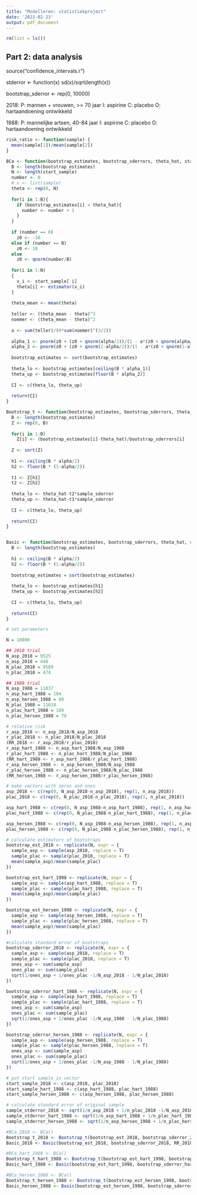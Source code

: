 ---
title: "Modelleren: statistiekproject"
date: '2023-02-23'
output: pdf_document
---

```{r}
rm(list = ls())
```

## Part 2: data analysis

source("confidence_intervals.r")

stderror <- function(x) sd(x)/sqrt(length(x))

bootstrap_sderror <- rep(0, 10000)

2018:
P: mannen + vrouwen, >= 70 jaar
I: aspirine
C: placebo 
O: hartaandoening ontwikkeld

1988:
P: mannelijke artsen, 40-84 jaar
I: aspirine
C: placebo
O: hartaandoening ontwikkeld

```{r}
risk_ratio <- function(sample) {
  mean(sample[1])/mean(sample[2])
}

BCa <- function(bootstrap_estimates, bootstrap_sderrors, theta_hat, start_sample, sample_sderror, estimator, alpha) {
  B <- length(bootstrap_estimates)
  N <- length(start_sample)
  number <- 0
  # x <- list(sample)
  theta <- rep(0, N)
  
  for(i in 1:B){
    if (bootstrap_estimates[i] < theta_hat){
      number <- number + 1
    }
  }
  
  if (number == 0)
    z0 <- -10
  else if (number == B)
    z0 <- 10
  else
    z0 <- qnorm(number/B)
  
  for(i in 1:N)
  {
    x_i <- start_sample[-i]
    theta[i] <- estimator(x_i)
  }
  
  theta_mean <- mean(theta)
  
  teller <- (theta_mean - theta)^3
  noemer <- (theta_mean - theta)^2
  
  a <- sum(teller)/(6*sum(noemer)^(3/2))
  
  alpha_1 <- pnorm(z0 + (z0 + qnorm(alpha/2))/(1 - a*(z0 + qnorm(alpha/2))))
  alpha_2 <- pnorm(z0 + (z0 + qnorm(1-alpha/2))/(1 - a*(z0 + qnorm(1-alpha/2))))
  
  bootstrap_estimates <- sort(bootstrap_estimates)
  
  theta_lo <- bootstrap_estimates[ceiling(B * alpha_1)]
  theta_up <- bootstrap_estimates[floor(B * alpha_2)]
  
  CI <- c(theta_lo, theta_up)
  
  return(CI)
}

Bootstrap_t <- function(bootstrap_estimates, bootstrap_sderrors, theta_hat, sample_sderror, alpha) {
  B <- length(bootstrap_estimates)
  Z <- rep(0, B)
  
  for(i in 1:B)
    Z[i] <- (bootstrap_estimates[i]-theta_hat)/bootstrap_sderrors[i]
  
  Z <- sort(Z)
  
  h1 <- ceiling(B * alpha/2)
  h2 <- floor(B * (1-alpha/2))
  
  t1 <- Z[h1]
  t2 <- Z[h2]
  
  theta_lo <- theta_hat-t2*sample_sderror
  theta_up <- theta_hat-t1*sample_sderror
  
  CI <- c(theta_lo, theta_up)
  
  return(CI)
}   


Basic <- function(bootstrap_estimates, bootstrap_sderrors, theta_hat, sample_sderror, alpha) {
  B <- length(bootstrap_estimates)
  
  h1 <- ceiling(B * alpha/2)
  h2 <- floor(B * (1-alpha/2))
  
  bootstrap_estimates = sort(bootstrap_estimates)
  
  theta_lo <- bootstrap_estimates[h1]
  theta_up <- bootstrap_estimates[h2]
  
  CI <- c(theta_lo, theta_up)
  
  return(CI)
}

# set parameters

N = 10000

## 2018 trial
N_asp_2018 = 9525
n_asp_2018 = 448
N_plac_2018 = 9589
n_plac_2018 = 474

## 1988 trial
N_asp_1988 = 11037
n_asp_hart_1988 = 104
n_asp_hersen_1988 = 80
N_plac_1988 = 11034
n_plac_hart_1988 = 189
n_plac_hersen_1988 = 70

# relative risk 
r_asp_2018 <- n_asp_2018/N_asp_2018
r_plac_2018 <- n_plac_2018/N_plac_2018
(RR_2018 <- r_asp_2018/r_plac_2018)
r_asp_hart_1988 <- n_asp_hart_1988/N_asp_1988
r_plac_hart_1988 <- n_plac_hart_1988/N_plac_1988
(RR_hart_1988 <- r_asp_hart_1988/r_plac_hart_1988)
r_asp_hersen_1988 <- n_asp_hersen_1988/N_asp_1988
r_plac_hersen_1988 <- n_plac_hersen_1988/N_plac_1988
(RR_hersen_1988 <- r_asp_hersen_1988/r_plac_hersen_1988)

# make vectors with zeros and ones
asp_2018 <- c(rep(0, N_asp_2018-n_asp_2018), rep(1, n_asp_2018))
plac_2018 <- c(rep(0, N_plac_2018-n_plac_2018), rep(1, n_plac_2018))

asp_hart_1988 <- c(rep(0, N_asp_1988-n_asp_hart_1988), rep(1, n_asp_hart_1988))
plac_hart_1988 <- c(rep(0, N_plac_1988-n_plac_hart_1988), rep(1, n_plac_hart_1988))

asp_hersen_1988 <- c(rep(0, N_asp_1988-n_asp_hersen_1988), rep(1, n_asp_hersen_1988))
plac_hersen_1988 <- c(rep(0, N_plac_1988-n_plac_hersen_1988), rep(1, n_plac_hersen_1988))

# calculate estimators of bootstraps
bootstrap_est_2018 <- replicate(N, expr = {
  sample_asp <- sample(asp_2018, replace = T)
  sample_plac <- sample(plac_2018, replace = T)
  mean(sample_asp)/mean(sample_plac)
})

bootstrap_est_hart_1998 <- replicate(N, expr = {
  sample_asp <- sample(asp_hart_1988, replace = T)
  sample_plac <- sample(plac_hart_1988, replace = T)
  mean(sample_asp)/mean(sample_plac)
})

bootstrap_est_hersen_1998 <- replicate(N, expr = {
  sample_asp <- sample(asp_hersen_1988, replace = T)
  sample_plac <- sample(plac_hersen_1988, replace = T)
  mean(sample_asp)/mean(sample_plac)
})

#calculate standard error of bootstraps
bootstrap_sderror_2018 <- replicate(N, expr = {
  sample_asp <- sample(asp_2018, replace = T)
  sample_plac <- sample(plac_2018, replace = T)
  ones_asp <- sum(sample_asp)
  ones_plac <- sum(sample_plac)
  sqrt(1/ones_asp + 1/ones_plac -1/N_asp_2018 - 1/N_plac_2018)
})

bootstrap_sderror_hart_1988 <- replicate(N, expr = {
  sample_asp <- sample(asp_hart_1988, replace = T)
  sample_plac <- sample(plac_hart_1988, replace = T)
  ones_asp <- sum(sample_asp)
  ones_plac <- sum(sample_plac)
  sqrt(1/ones_asp + 1/ones_plac -1/N_asp_1988 - 1/N_plac_1988)
})

bootstrap_sderror_hersen_1988 <- replicate(N, expr = {
  sample_asp <- sample(asp_hersen_1988, replace = T)
  sample_plac <- sample(plac_hersen_1988, replace = T)
  ones_asp <- sum(sample_asp)
  ones_plac <- sum(sample_plac)
  sqrt(1/ones_asp + 1/ones_plac -1/N_asp_1988 - 1/N_plac_1988)
})

# put start sample in vector
start_sample_2018 <- c(asp_2018, plac_2018)
start_sample_hart_1988 <- c(asp_hart_1988, plac_hart_1988)
start_sample_hersen_1988 <- c(asp_hersen_1988, plac_hersen_1988)

# calculate standard error of original sample
sample_stderror_2018 <- sqrt(1/n_asp_2018 + 1/n_plac_2018 -1/N_asp_2018 - 1/N_plac_2018)
sample_stderror_hart_1988 <- sqrt(1/n_asp_hart_1988 + 1/n_plac_hart_1988 -1/N_asp_1988 - 1/N_plac_1988)
sample_stderror_hersen_1988 <- sqrt(1/n_asp_hersen_1988 + 1/n_plac_hersen_1988 -1/N_asp_1988 - 1/N_plac_1988)

#BCa_2018 <- BCa()
Bootstrap_t_2018 <- Bootstrap_t(bootstrap_est_2018, bootstrap_sderror_2018, RR_2018, sample_stderror_2018, 0.05)
Basic_2018 <- Basic(bootstrap_est_2018, bootstrap_sderror_2018, RR_2018, sample_stderror_2018, 0.05)

#BCa_hart_1988 <- BCa()
Bootstrap_t_hart_1988 <- Bootstrap_t(bootstrap_est_hart_1998, bootstrap_sderror_hart_1988, RR_hart_1988, sample_stderror_hart_1988, 0.05)
Basic_hart_1988 <- Basic(bootstrap_est_hart_1998, bootstrap_sderror_hart_1988, RR_hart_1988, sample_stderror_hart_1988, 0.05)

#BCa_hersen_1988 <- BCa()
Bootstrap_t_hersen_1988 <- Bootstrap_t(bootstrap_est_hersen_1998, bootstrap_sderror_hersen_1988, RR_hersen_1988, sample_stderror_hersen_1988, 0.05)
Basic_hersen_1988 <- Basic(bootstrap_est_hersen_1998, bootstrap_sderror_hersen_1988, RR_hersen_1988, sample_stderror_hersen_1988, 0.05)




```

